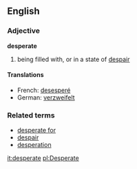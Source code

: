 ==English==
===Adjective===
'''desperate'''
# being filled with, or in a state of [[despair]]
====Translations====
*French: [[desesperé]]
*German: [[verzweifelt]]
===Related terms===
*[[desperate for]]
*[[despair]]
*[[desperation]]

[[it:desperate]]
[[pl:Desperate]]
